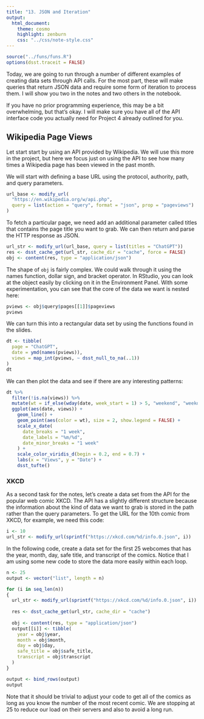 ```yaml
---
title: "13. JSON and Iteration"
output:
  html_document:
    theme: cosmo
    highlight: zenburn
    css: "../css/note-style.css"
---
```


```r
source("../funs/funs.R")
options(dsst.traceit = FALSE)
```

Today, we are going to run through a number of different examples of creating
data sets through API calls. For the most part, these will make queries that 
return JSON data and require some form of iteration to process them. I will
show you two in the notes and two others in the notebook.

If you have no prior programming experience, this may be a bit overwhelming,
but  that's okay. I will make sure you have all of the API interface code you
actually need for Project 4 already outlined for you.

## Wikipedia Page Views

Let start start by using an API provided by Wikipedia. We will use this more
in the project, but here we focus just on using the API to see how many times
a Wikipedia page has been viewed in the past month.

We will start with defining a base URL using the protocol, authority, path, and
query parameters.

```r
url_base <- modify_url(
  "https://en.wikipedia.org/w/api.php",
  query = list(action = "query", format = "json", prop = "pageviews")
)
```

To fetch a particular page, we need add an additional parameter called titles
that contains the page title you want to grab. We can then return and parse 
the HTTP response as JSON.

```r
url_str <- modify_url(url_base, query = list(titles = "ChatGPT"))
res <- dsst_cache_get(url_str, cache_dir = "cache", force = FALSE)
obj <- content(res, type = "application/json")
```

The shape of `obj` is fairly complex. We could walk through it using the names
function, dollar sign, and bracket operator. In RStudio, you can look at the
object easily by clicking on it in the Environment Panel. With some
experimentation, you can see that the core of the data we want is nested here:

```r
pviews <- obj$query$pages[[1]]$pageviews
pviews
```

We can turn this into a rectangular data set by using the functions found in the
slides.

```r
dt <- tibble(
  page = "ChatGPT",
  date = ymd(names(pviews)),
  views = map_int(pviews, ~ dsst_null_to_na(..1))
)
dt
```

We can then plot the data and see if there are any interesting patterns:

```r
dt %>%
  filter(!is.na(views)) %>%
  mutate(wt = if_else(wday(date, week_start = 1) > 5, "weekend", "weekday")) %>%
  ggplot(aes(date, views)) +
    geom_line() +
    geom_point(aes(color = wt), size = 2, show.legend = FALSE) +
    scale_x_date(
      date_breaks = "1 week",
      date_labels = "%m/%d",
      date_minor_breaks = "1 week"
    ) +
    scale_color_viridis_d(begin = 0.2, end = 0.7) +
    labs(x = "Views", y = "Date") +
    dsst_tufte()
```

### XKCD

As a second task for the notes, let's create a data set from the API for the
popular web comic XKCD. The API has a slightly different structure because the
information about the kind of data we want to grab is stored in the path rather
than the query parameters. To get the URL for the 10th comic from XKCD, for
example, we need this code:

```r
i <- 10
url_str <- modify_url(sprintf("https://xkcd.com/%d/info.0.json", i))
```

In the following code, create a data set for the first 25 webcomes that has the
year, month, day, safe title, and transcript of the comics. Notice that I am
using some new code to store the data more easily within each loop.

```r
n <- 25
output <- vector("list", length = n)

for (i in seq_len(n))
{
  url_str <- modify_url(sprintf("https://xkcd.com/%d/info.0.json", i))
  
  res <- dsst_cache_get(url_str, cache_dir = "cache")
  
  obj <- content(res, type = "application/json")
  output[[i]] <- tibble(
    year = obj$year,
    month = obj$month,
    day = obj$day,
    safe_title = obj$safe_title,
    transcript = obj$transcript
  )
}

output <- bind_rows(output)
output
```

Note that it should be trivial to adjust your code to get all of the comics as
long as you know the number of the most recent comic. We are stopping at 25 
to reduce our load on their servers and also to avoid a long run.

